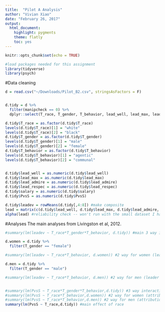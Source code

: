```yaml
---
title:  "Pilot A Analysis"
author: "Vivian Xiao"
date: "February 26, 2017"
output: 
  html_document:
    highlight: pygments
    theme: flatly
    toc: yes
---
```


```r
knitr::opts_chunk$set(echo = TRUE)
```


```r
#load packages needed for this assignment
library(tidyverse)
library(psych)
```


#Data cleaning
```r
d = read.csv("~/Downloads/Pilot_B2.csv", stringsAsFactors = F)


d.tidy = d %>%
  filter(manipcheck == 0) %>%
  dplyr::select(T_race, T_gender, T_behavior, lead_well, lead_max, lead_admire, lead_respec, salary, PvsS, race, age, gender,educ, workex,pol_s, pol_e) 

d.tidy$T_race = as.factor(d.tidy$T_race)
levels(d.tidy$T_race)[1] = "white"
levels(d.tidy$T_race)[2] = "black"
d.tidy$T_gender = as.factor(d.tidy$T_gender)
levels(d.tidy$T_gender)[1] = "male"
levels(d.tidy$T_gender)[2] = "female"
d.tidy$T_behavior = as.factor(d.tidy$T_behavior)
levels(d.tidy$T_behavior)[1] = "agentic"
levels(d.tidy$T_behavior)[2] = "communal"


d.tidy$lead_well = as.numeric(d.tidy$lead_well) 
d.tidy$lead_max = as.numeric(d.tidy$lead_max)
d.tidy$lead_admire = as.numeric(d.tidy$lead_admire)
d.tidy$lead_respec = as.numeric(d.tidy$lead_respec)
d.tidy$salary = as.numeric(d.tidy$salary)
d.tidy$PvsS = as.numeric(d.tidy$PvsS)

d.tidy$leadev = rowMeans(d.tidy[,4:8]) #make composite 
lead = matrix(c(d.tidy$lead_well, d.tidy$lead_max, d.tidy$lead_admire, d.tidy$lead_respec,d.tidy$salary), ncol=5)
alpha(lead) #reliability check -- won't run with the small dataset I have now, but should work in the future
```


#Analyses
The main analyses from Livingston et al, 2012.
```r
#summary(lm(leadev ~ T_race*T_gender*T_behavior, d.tidy)) #main 3 way interaction (leader evaluations)

d.women = d.tidy %>%
  filter(T_gender == "female")

#summary(lm(leadev ~ T_race*T_behavior, d.women)) #2 way for women (leader evaluations)

d.men = d.tidy %>%
  filter(T_gender == "male")

#summary(lm(leadev ~ T_race*T_behavior, d.men)) #2 way for men (leader evaluations)


#summary(lm(PvsS ~ T_race*T_gender*T_behavior,d.tidy)) #3 way interaction (attribution of behavior)
#summary(lm(PvsS ~ T_race*T_behavior,d.women)) #2 way for women (attribution of behavior)
#summary(lm(PvsS ~ T_race*T_behavior,d.men)) #2 way for men (attribution of behavior)
summary(lm(PvsS ~ T_race,d.tidy)) #main effect of race
```

